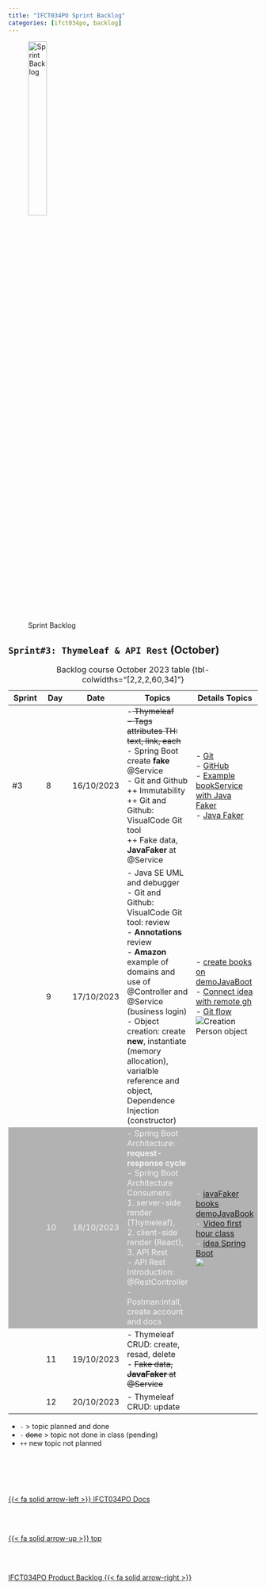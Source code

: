 ```yaml
---
title: "IFCT034PO Sprint Backlog"
categories: [ifct034po, backlog]
---
```


<style>
tr:nth-child(3) {
  background-color: #b2b2b2!important;
  color: #f4f4f4!important;
}
</style>


![Sprint Backlog](/images/home/backlog.jpg){width="30%"}

## ``Sprint#3: Thymeleaf & API Rest`` (October)

::: {.column-page-right}
| Sprint | Day | Date | Topics |  Details Topics |
| -- | -- | -- | -- | -- |
| #3 | 8 | 16/10/2023 | -<s> Thymeleaf </br> - Tags attributes TH: text, link, each</s> </br> - Spring Boot create **fake** @Service </br> - Git and Github  </br> ++ Immutability  </br> ++ Git and Github: VisualCode Git tool  </br> ++ Fake data, **JavaFaker** at @Service | - [Git](https://albertprofe.dev/devops/devops-vc-git.html) </br> - [GitHub](https://albertprofe.dev/devops/devops-vc-github.html)  </br> - [Example bookService with Java Faker](https://github.com/AlbertProfe/cifojava2022-3/blob/master/library/src/main/java/io/company/library/BookService.java)  </br> - [Java Faker](https://github.com/DiUS/java-faker)|
|  | 9 | 17/10/2023 | - Java SE UML and debugger  </br> - Git and Github: VisualCode Git tool: review </br> - **Annotations** review </br>  - **Amazon** example of domains and use of @Controller and @Service (business login)  </br> - Object creation: create **new**, instantiate (memory allocation), varialble reference and object, Dependence Injection (constructor)  | - [create books on demoJavaBoot](https://github.com/AlbertProfe/demoJavaBoot/tree/cc03d8e96e4c9212facda82cba0b7204f00164fc) </br>  - [Connect idea with remote gh](/devops/devops-vc-ideagithub.qmd) </br> - [Git flow](/images/devops/git-flow.gif)  </br> ![Creation Person object](/images/ifct034po/photo_2023-10-17_11-16-09.jpg) |
|  | 10 | 18/10/2023 | - Spring Boot Architecture: **request-response cycle** </br> - Spring Boot Architecture Consumers: </br> 1. server-side render (Thymeleaf), </br> 2. client-side render (React), </br> 3. API Rest  </br>- API Rest Introduction: @RestController  </br> - Postman:intall, create account and docs  </br>  | - [javaFaker books demoJavaBook](https://github.com/AlbertProfe/demoJavaBoot/tree/aa30f22cc3c09168a6e1432eebb68246e9be72d3) </br> - [Video first hour class](https://drive.google.com/file/d/1UGwPNHMou4a9KbRXgh_FiIJeFk6cmx-K/view?usp=share_link) </br> - [idea Spring Boot](/images/ifct034po/idea-spring-boot-2023-10-18_09-54.png) </br> ![](/images/ifct034po/photo_2023-10-18_11-05-13.jpg) |
|  | 11 | 19/10/2023 | - Thymeleaf CRUD: create, resad, delete  </br> - <s>Fake data, **JavaFaker** at @Service </s>   |  |
|  | 12 | 20/10/2023 | - Thymeleaf CRUD: update |  |
: Backlog course October 2023 table {tbl-colwidths="[2,2,2,60,34]"}
:::

::: {.callout-note}
- `-` > topic planned and done
- `- ` <s>done</s> > topic not done in class (pending)
- `++` new topic not planned
:::



<!--- navLinks -->
<br><br>
<div class=row>
<br>
<div class='column left previous'>
<br>
[{{< fa solid arrow-left >}} IFCT034PO Docs](/ifct034po/ifct034po.qmd)
<br>
</div>
<br>
<div class='column center'>
<br>
[{{< fa solid arrow-up >}} top](#top)
<br>
</div>
<br>
<div class='column right next'>
<br>
[IFCT034PO Product Backlog  {{< fa solid arrow-right >}}](/ifct034po/ifct034pobacklog-product.qmd)
<br>
</div>
<br>
</div>
